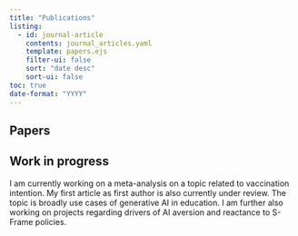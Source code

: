 ```yaml
---
title: "Publications"
listing:
  - id: journal-article
    contents: journal_articles.yaml
    template: papers.ejs
    filter-ui: false
    sort: "date desc"
    sort-ui: false
toc: true
date-format: "YYYY"
---
```


## Papers

::: {#journal-article}
:::


## Work in progress

::: {#in-progress}
I am currently working on a meta-analysis on a topic related to vaccination intention. My first article as first author is also currently under review. The topic is broadly use cases of generative AI in education. I am further also working on projects regarding drivers of AI aversion and reactance to S-Frame policies. 
:::

